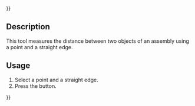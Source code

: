 {{UnfinishedDocu{{#translation:}}}}
<languages/>
<translate>

<!--T:1-->
{{Docnav
|[[Assembly3_MeasurePoints|Measure point to point]]
|[[Assembly3_MeasurePointPlane|Measure point to plane]]
|[[Assembly3_Workbench|Assembly3]]
|IconL=Assembly_MeasurePointDistance.svg
|IconR=Assembly_MeasurePointPlaneDistance.svg
|IconC=Assembly3_workbench_icon.svg
}}

<!--T:2-->
{{GuiCommand
|Name=Assembly3 MeasurePointLine
|Icon=Assembly_MeasurePointLineDistance.svg
|Workbenches=[[Assembly3_Workbench|Assembly3]]
}}

== Description == <!--T:3-->

<!--T:4-->
This tool measures the distance between two objects of an assembly using a point and a straight edge.

== Usage == <!--T:5--> 

<!--T:6-->
# Select a point and a straight edge.
# Press the {{Button|[[Image:Assembly_MeasurePointLineDistance.svg|16px]] [[Assembly3_MeasurePointLine|Measure point to line]]}} button.


<!--T:7-->
{{Docnav
|[[Assembly3_MeasurePoints|Measure point to point]]
|[[Assembly3_MeasurePointPlane|Measure point to plane]]
|[[Assembly3_Workbench|Assembly3]]
|IconL=Assembly_MeasurePointDistance.svg
|IconR=Assembly_MeasurePointPlaneDistance.svg
|IconC=Assembly3_workbench_icon.svg
}}

</translate>
{{Userdocnavi{{#translation:}}}}